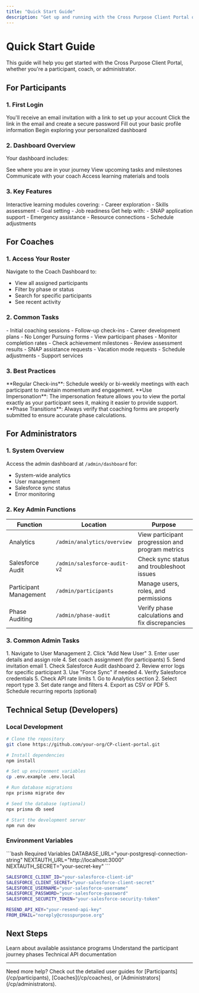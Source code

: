 ```yaml
---
title: "Quick Start Guide"
description: "Get up and running with the Cross Purpose Client Portal quickly"
---
```


# Quick Start Guide

This guide will help you get started with the Cross Purpose Client Portal, whether you're a participant, coach, or administrator.

## For Participants

### 1. First Login
<Steps>
  <Step title="Receive Your Invitation">
    You'll receive an email invitation with a link to set up your account
  </Step>
  <Step title="Create Your Password">
    Click the link in the email and create a secure password
  </Step>
  <Step title="Complete Your Profile">
    Fill out your basic profile information
  </Step>
  <Step title="Start Your Journey">
    Begin exploring your personalized dashboard
  </Step>
</Steps>

### 2. Dashboard Overview

Your dashboard includes:

<CardGroup cols={2}>
  <Card title="Current Phase" icon="map-marker">
    See where you are in your journey
  </Card>
  <Card title="Next Steps" icon="list-check">
    View upcoming tasks and milestones
  </Card>
  <Card title="Messages" icon="envelope">
    Communicate with your coach
  </Card>
  <Card title="Resources" icon="book">
    Access learning materials and tools
  </Card>
</CardGroup>

### 3. Key Features

<Accordion title="Explorer Modules">
  Interactive learning modules covering:
  - Career exploration
  - Skills assessment
  - Goal setting
  - Job readiness
</Accordion>

<Accordion title="Request Assistance">
  Get help with:
  - SNAP application support
  - Emergency assistance
  - Resource connections
  - Schedule adjustments
</Accordion>

## For Coaches

### 1. Access Your Roster

Navigate to the Coach Dashboard to:
- View all assigned participants
- Filter by phase or status
- Search for specific participants
- See recent activity

### 2. Common Tasks

<Tabs>
  <Tab title="Submit Forms">
    - Initial coaching sessions
    - Follow-up check-ins
    - Career development plans
    - No Longer Pursuing forms
  </Tab>
  <Tab title="Track Progress">
    - View participant phases
    - Monitor completion rates
    - Check achievement milestones
    - Review assessment results
  </Tab>
  <Tab title="Approve Requests">
    - SNAP assistance requests
    - Vacation mode requests
    - Schedule adjustments
    - Support services
  </Tab>
</Tabs>

### 3. Best Practices

<Note>
  **Regular Check-ins**: Schedule weekly or bi-weekly meetings with each participant to maintain momentum and engagement.
</Note>

<Tip>
  **Use Impersonation**: The impersonation feature allows you to view the portal exactly as your participant sees it, making it easier to provide support.
</Tip>

<Warning>
  **Phase Transitions**: Always verify that coaching forms are properly submitted to ensure accurate phase calculations.
</Warning>

## For Administrators

### 1. System Overview

Access the admin dashboard at `/admin/dashboard` for:
- System-wide analytics
- User management
- Salesforce sync status
- Error monitoring

### 2. Key Admin Functions

| Function | Location | Purpose |
|----------|----------|---------|
| Analytics | `/admin/analytics/overview` | View participant progression and program metrics |
| Salesforce Audit | `/admin/salesforce-audit-v2` | Check sync status and troubleshoot issues |
| Participant Management | `/admin/participants` | Manage users, roles, and permissions |
| Phase Auditing | `/admin/phase-audit` | Verify phase calculations and fix discrepancies |

### 3. Common Admin Tasks

<AccordionGroup>
  <Accordion title="Adding New Users">
    1. Navigate to User Management
    2. Click "Add New User"
    3. Enter user details and assign role
    4. Set coach assignment (for participants)
    5. Send invitation email
  </Accordion>

  <Accordion title="Troubleshooting Sync Issues">
    1. Check Salesforce Audit dashboard
    2. Review error logs for specific participant
    3. Use "Force Sync" if needed
    4. Verify Salesforce credentials
    5. Check API rate limits
  </Accordion>

  <Accordion title="Running Reports">
    1. Go to Analytics section
    2. Select report type
    3. Set date range and filters
    4. Export as CSV or PDF
    5. Schedule recurring reports (optional)
  </Accordion>
</AccordionGroup>

## Technical Setup (Developers)

### Local Development

```bash
# Clone the repository
git clone https://github.com/your-org/CP-client-portal.git

# Install dependencies
npm install

# Set up environment variables
cp .env.example .env.local

# Run database migrations
npx prisma migrate dev

# Seed the database (optional)
npx prisma db seed

# Start the development server
npm run dev
```

### Environment Variables

<CodeGroup>
```bash Required Variables
DATABASE_URL="your-postgresql-connection-string"
NEXTAUTH_URL="http://localhost:3000"
NEXTAUTH_SECRET="your-secret-key"
```

```bash Salesforce Integration
SALESFORCE_CLIENT_ID="your-salesforce-client-id"
SALESFORCE_CLIENT_SECRET="your-salesforce-client-secret"
SALESFORCE_USERNAME="your-salesforce-username"
SALESFORCE_PASSWORD="your-salesforce-password"
SALESFORCE_SECURITY_TOKEN="your-salesforce-security-token"
```

```bash Email & Notifications
RESEND_API_KEY="your-resend-api-key"
FROM_EMAIL="noreply@crosspurpose.org"
```
</CodeGroup>

## Next Steps

<CardGroup cols={3}>
  <Card title="Explore Programs" icon="graduation-cap" href="/cp/SNAP-Assistance">
    Learn about available assistance programs
  </Card>
  <Card title="Phase System" icon="stairs" href="/cp/phase-system">
    Understand the participant journey phases
  </Card>
  <Card title="API Docs" icon="code" href="/cp/api-reference">
    Technical API documentation
  </Card>
</CardGroup>

---

<Info>
  Need more help? Check out the detailed user guides for [Participants](/cp/participants), [Coaches](/cp/coaches), or [Administrators](/cp/administrators).
</Info>

